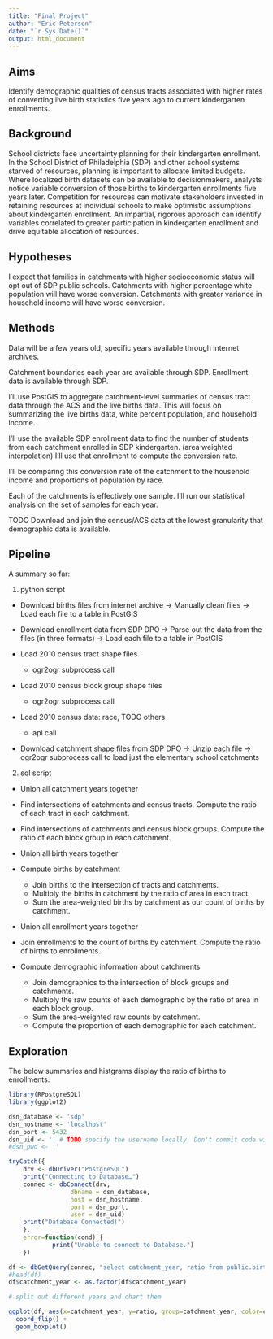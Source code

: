 ```yaml
---
title: "Final Project"
author: "Eric Peterson"
date: "`r Sys.Date()`"
output: html_document
---
```


## Aims

Identify demographic qualities of census tracts associated with higher rates of converting live birth statistics five years ago to current kindergarten enrollments.

## Background

School districts face uncertainty planning for their kindergarten enrollment. In the School District of Philadelphia (SDP) and other school systems starved of resources, planning is important to allocate limited budgets. Where localized birth datasets can be available to decisionmakers, analysts notice variable conversion of those births to kindergarten enrollments five years later. Competition for resources can motivate stakeholders invested in retaining resources at individual schools to make optimistic assumptions about kindergarten enrollment. An impartial, rigorous approach can identify variables correlated to greater participation in kindergarten enrollment and drive equitable allocation of resources.

## Hypotheses

I expect that families in catchments with higher socioeconomic status will opt out of SDP public schools.
Catchments with higher percentage white population will have worse conversion.
Catchments with greater variance in household income will have worse conversion.

## Methods

Data will be a few years old, specific years available through internet archives.

Catchment boundaries each year are available through SDP. Enrollment data is available through SDP.

I'll use PostGIS to aggregate catchment-level summaries of census tract data through the ACS and the live births data. This will focus on summarizing the live births data, white percent population, and household income.

I'll use the available SDP enrollment data to find the number of students from each catchment enrolled in SDP kindergarten. (area weighted interpolation) I'll use that enrollment to compute the conversion rate.

I'll be comparing this conversion rate of the catchment to the household income and proportions of population by race.

Each of the catchments is effectively one sample. I'll run our statistical analysis on the set of samples for each year.

TODO Download and join the census/ACS data at the lowest granularity that demographic data is available.


## Pipeline

A summary so far:

1. python script

* Download births files from internet archive -> 
            Manually clean files ->
                       Load each file to a table in PostGIS

* Download enrollment data from SDP DPO ->
            Parse out the data from the files (in three formats) ->
                       Load each file to a table in PostGIS

* Load 2010 census tract shape files
  - ogr2ogr subprocess call

* Load 2010 census block group shape files
  - ogr2ogr subprocess call

* Load 2010 census data: race, TODO others
  - api call

* Download catchment shape files from SDP DPO ->
            Unzip each file ->
                      ogr2ogr subprocess call to load just the elementary school catchments

2. sql script
  
  * Union all catchment years together
  
  * Find intersections of catchments and census tracts. Compute the ratio of each tract in each catchment.
  
  * Find intersections of catchments and census block groups. Compute the ratio of each block group in each catchment.

  * Union all birth years together
  
  * Compute births by catchment
    - Join births to the intersection of tracts and catchments.
    - Multiply the births in catchment by the ratio of area in each tract.
    - Sum the area-weighted births by catchment as our count of births by catchment.

  * Union all enrollment years together
  
  * Join enrollments to the count of births by catchment. Compute the ratio of births to enrollments.
  
  * Compute demographic information about catchments
    - Join demographics to the intersection of block groups and catchments.
    - Multiply the raw counts of each demographic by the ratio of area in each block group.
    - Sum the area-weighted raw counts by catchment.
    - Compute the proportion of each demographic for each catchment.


## Exploration

The below summaries and histgrams display the ratio of births to enrollments.

```r
library(RPostgreSQL)
library(ggplot2)

dsn_database <- 'sdp'
dsn_hostname <- 'localhost'
dsn_port <- 5432
dsn_uid <- '' # TODO specify the username locally. Don't commit code with credentials
#dsn_pwd <- ''

tryCatch({
    drv <- dbDriver("PostgreSQL")
    print("Connecting to Database…")
    connec <- dbConnect(drv, 
                 dbname = dsn_database,
                 host = dsn_hostname, 
                 port = dsn_port,
                 user = dsn_uid)
    print("Database Connected!")
    },
    error=function(cond) {
            print("Unable to connect to Database.")
    })

df <- dbGetQuery(connec, "select catchment_year, ratio from public.births_to_enrollment")
#head(df)
df$catchment_year <- as.factor(df$catchment_year)

# split out different years and chart them

ggplot(df, aes(x=catchment_year, y=ratio, group=catchment_year, color=catchment_year)) +
  coord_flip() +
  geom_boxplot()


```



